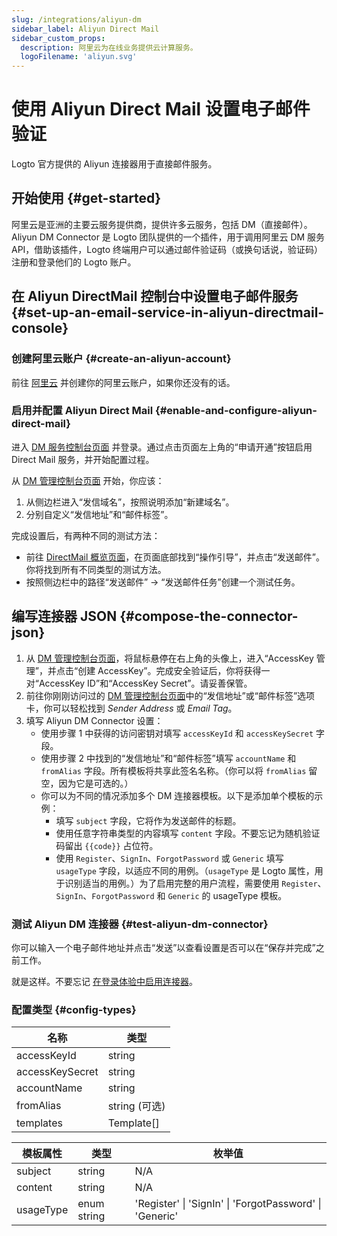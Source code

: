 ```yaml
---
slug: /integrations/aliyun-dm
sidebar_label: Aliyun Direct Mail
sidebar_custom_props:
  description: 阿里云为在线业务提供云计算服务。
  logoFilename: 'aliyun.svg'
---
```



# 使用 Aliyun Direct Mail 设置电子邮件验证

Logto 官方提供的 Aliyun 连接器用于直接邮件服务。

<GuideTip />

## 开始使用 \{#get-started}

阿里云是亚洲的主要云服务提供商，提供许多云服务，包括 DM（直接邮件）。Aliyun DM Connector 是 Logto 团队提供的一个插件，用于调用阿里云 DM 服务 API，借助该插件，Logto 终端用户可以通过邮件验证码（或换句话说，验证码）注册和登录他们的 Logto 账户。

## 在 Aliyun DirectMail 控制台中设置电子邮件服务 \{#set-up-an-email-service-in-aliyun-directmail-console}

### 创建阿里云账户 \{#create-an-aliyun-account}

前往 [阿里云](https://aliyun.com/) 并创建你的阿里云账户，如果你还没有的话。

### 启用并配置 Aliyun Direct Mail \{#enable-and-configure-aliyun-direct-mail}

进入 [DM 服务控制台页面](https://www.aliyun.com/product/directmail) 并登录。通过点击页面左上角的“申请开通”按钮启用 Direct Mail 服务，并开始配置过程。

从 [DM 管理控制台页面](https://dm.console.aliyun.com/) 开始，你应该：

1. 从侧边栏进入“发信域名”，按照说明添加“新建域名”。
2. 分别自定义“发信地址”和“邮件标签”。

完成设置后，有两种不同的测试方法：

- 前往 [DirectMail 概览页面](https://dm.console.aliyun.com/)，在页面底部找到“操作引导”，并点击“发送邮件”。你将找到所有不同类型的测试方法。
- 按照侧边栏中的路径“发送邮件” -> “发送邮件任务”创建一个测试任务。

## 编写连接器 JSON \{#compose-the-connector-json}

1. 从 [DM 管理控制台页面](https://dm.console.aliyun.com/)，将鼠标悬停在右上角的头像上，进入“AccessKey 管理”，并点击“创建 AccessKey”。完成安全验证后，你将获得一对“AccessKey ID”和“AccessKey Secret”。请妥善保管。
2. 前往你刚刚访问过的 [DM 管理控制台页面](https://dm.console.aliyun.com/)中的“发信地址”或“邮件标签”选项卡，你可以轻松找到 _Sender Address_ 或 _Email Tag_。
3. 填写 Aliyun DM Connector 设置：
   - 使用步骤 1 中获得的访问密钥对填写 `accessKeyId` 和 `accessKeySecret` 字段。
   - 使用步骤 2 中找到的“发信地址”和“邮件标签”填写 `accountName` 和 `fromAlias` 字段。所有模板将共享此签名名称。（你可以将 `fromAlias` 留空，因为它是可选的。）
   - 你可以为不同的情况添加多个 DM 连接器模板。以下是添加单个模板的示例：
     - 填写 `subject` 字段，它将作为发送邮件的标题。
     - 使用任意字符串类型的内容填写 `content` 字段。不要忘记为随机验证码留出 `{{code}}` 占位符。
     - 使用 `Register`、`SignIn`、`ForgotPassword` 或 `Generic` 填写 `usageType` 字段，以适应不同的用例。（`usageType` 是 Logto 属性，用于识别适当的用例。）为了启用完整的用户流程，需要使用 `Register`、`SignIn`、`ForgotPassword` 和 `Generic` 的 usageType 模板。

### 测试 Aliyun DM 连接器 \{#test-aliyun-dm-connector}

你可以输入一个电子邮件地址并点击“发送”以查看设置是否可以在“保存并完成”之前工作。

就是这样。不要忘记 [在登录体验中启用连接器](/connectors/email-connectors/#enable-email-sign-up-or-sign-in)。

### 配置类型 \{#config-types}

| 名称            | 类型          |
| --------------- | ------------- |
| accessKeyId     | string        |
| accessKeySecret | string        |
| accountName     | string        |
| fromAlias       | string (可选) |
| templates       | Template[]    |

| 模板属性  | 类型        | 枚举值                                                  |
| --------- | ----------- | ------------------------------------------------------- |
| subject   | string      | N/A                                                     |
| content   | string      | N/A                                                     |
| usageType | enum string | 'Register' \| 'SignIn' \| 'ForgotPassword' \| 'Generic' |
